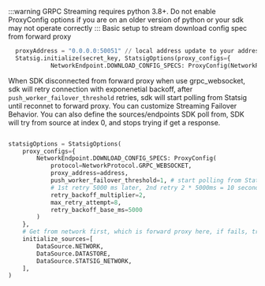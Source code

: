 
:::warning
GRPC Streaming requires python 3.8+. 
Do not enable ProxyConfig options if you are on an older version of python or your sdk may not operate correctly
::: 
Basic setup to stream download config spec from forward proxy
```python
  proxyAddress = "0.0.0.0:50051" // local address update to your address
  Statsig.initialize(secret_key, StatsigOptions(proxy_configs={
            NetworkEndpoint.DOWNLOAD_CONFIG_SPECS: ProxyConfig(NetworkProtocol.GRPC_WEBSOCKET, proxyAddress)}))
```
When SDK disconnected from forward proxy when use grpc_websocket, sdk will retry connection with exponenetial backoff, after `push_worker_failover_threshold` retries, sdk will start polling from Statsig until reconnet to forward proxy.
You can customize Streaming Failover Behavior. You can also define the sources/endpoints SDK poll from, SDK will try from source at index 0, and stops trying if get a response. 

```py

statsigOptions = StatsigOptions(
    proxy_configs={
        NetworkEndpoint.DOWNLOAD_CONFIG_SPECS: ProxyConfig(
            protocol=NetworkProtocol.GRPC_WEBSOCKET,
            proxy_address=address,
            push_worker_failover_threshold=1, # start polling from Statsig endpoint after 1 retry failed
            # 1st retry 5000 ms later, 2nd retry 2 * 5000ms = 10 seconds ....
            retry_backoff_multiplier=2, 
            max_retry_attempt=8,
            retry_backoff_base_ms=5000
        )
    },
    # Get from network first, which is forward proxy here, if fails, try datastore, if fails try poll from Statsig endpoint
    initialize_sources=[
        DataSource.NETWORK,
        DataSource.DATASTORE,
        DataSource.STATSIG_NETWORK,
    ],
)

```